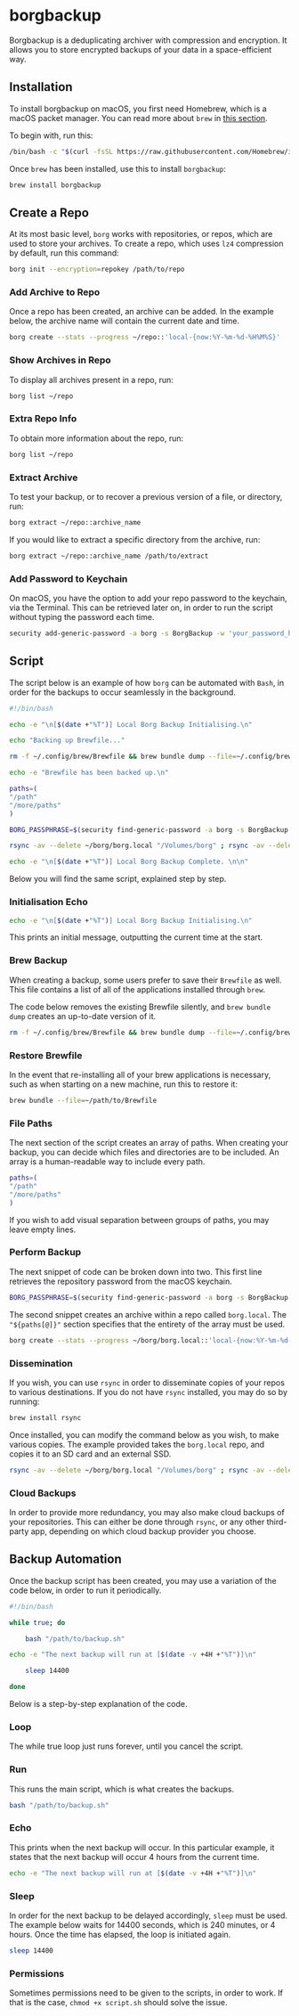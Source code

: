 # borgbackup

Borgbackup is a deduplicating archiver with compression and encryption. It allows you to store encrypted backups of your data in a space-efficient way. 

## Installation

To install borgbackup on macOS, you first need Homebrew, which is a macOS packet manager. You can read more about `brew` in [this section](/macos/brew).

To begin with, run this:

```bash
/bin/bash -c "$(curl -fsSL https://raw.githubusercontent.com/Homebrew/install/HEAD/install.sh)"
```

Once `brew` has been installed, use this to install `borgbackup`:

```bash
brew install borgbackup
```

## Create a Repo

At its most basic level, `borg` works with repositories, or repos, which are used to store your archives. To create a repo, which uses `lz4` compression by default, run this command:

```bash
borg init --encryption=repokey /path/to/repo
```

### Add Archive to Repo

Once a repo has been created, an archive can be added. In the example below, the archive name will contain the current date and time.

```bash
borg create --stats --progress ~/repo::'local-{now:%Y-%m-%d-%H%M%S}'
```

### Show Archives in Repo

To display all archives present in a repo, run:

```bash
borg list ~/repo
```

### Extra Repo Info

To obtain more information about the repo, run:

```bash
borg list ~/repo
```

### Extract Archive

To test your backup, or to recover a previous version of a file, or directory, run:

```bash
borg extract ~/repo::archive_name
```

If you would like to extract a specific directory from the archive, run:

```bash
borg extract ~/repo::archive_name /path/to/extract
```

### Add Password to Keychain

On macOS, you have the option to add your repo password to the keychain, via the Terminal. This can be retrieved later on, in order to run the script without typing the password each time.

```bash
security add-generic-password -a borg -s BorgBackup -w 'your_password_here'
```

## Script

The script below is an example of how `borg` can be automated with `Bash`, in order for the backups to occur seamlessly in the background.

```bash
#!/bin/bash

echo -e "\n[$(date +"%T")] Local Borg Backup Initialising.\n"

echo "Backing up Brewfile..."

rm -f ~/.config/brew/Brewfile && brew bundle dump --file=~/.config/brew/Brewfile

echo -e "Brewfile has been backed up.\n"

paths=(
"/path"
"/more/paths"
)

BORG_PASSPHRASE=$(security find-generic-password -a borg -s BorgBackup -w) borg create --stats --progress ~/borg/borg.local::'local-{now:%Y-%m-%d-%H%M%S}' "${paths[@]}"

rsync -av --delete ~/borg/borg.local "/Volumes/borg" ; rsync -av --delete ~/borg/borg.local "/Volumes/borg.ssd"

echo -e "\n[$(date +"%T")] Local Borg Backup Complete. \n\n"
```

Below you will find the same script, explained step by step.

### Initialisation Echo

```bash
echo -e "\n[$(date +"%T")] Local Borg Backup Initialising.\n"
```

This prints an initial message, outputting the current time at the start.

### Brew Backup

When creating a backup, some users prefer to save their `Brewfile` as well. This file contains a list of all of the applications installed through `brew`.

The code below removes the existing Brewfile silently, and `brew bundle dump` creates an up-to-date version of it.

```bash
rm -f ~/.config/brew/Brewfile && brew bundle dump --file=~/.config/brew/Brewfile
```

### Restore Brewfile

In the event that re-installing all of your brew applications is necessary, such as when starting on a new machine, run this to restore it:

```bash
brew bundle --file=~/path/to/Brewfile
```

### File Paths

The next section of the script creates an array of paths. When creating your backup, you can decide which files and directories are to be included. An array is a human-readable way to include every path.

```bash
paths=(
"/path"
"/more/paths"
)
```

If you wish to add visual separation between groups of paths, you may leave empty lines.

### Perform Backup

The next snippet of code can be broken down into two. This first line retrieves the repository password from the macOS keychain.

```bash
BORG_PASSPHRASE=$(security find-generic-password -a borg -s BorgBackup -w)
```

The second snippet creates an archive within a repo called `borg.local`. The `"${paths[@]}"` section specifies that the entirety of the array must be used.

```bash
borg create --stats --progress ~/borg/borg.local::'local-{now:%Y-%m-%d-%H%M%S}' "${paths[@]}"
```

### Dissemination

If you wish, you can use `rsync` in order to disseminate copies of your repos to various destinations. If you do not have `rsync` installed, you may do so by running:

```bash
brew install rsync
```

Once installed, you can modify the command below as you wish, to make various copies. The example provided takes the `borg.local` repo, and copies it to an SD card and an external SSD.

```bash
rsync -av --delete ~/borg/borg.local "/Volumes/borg" ; rsync -av --delete ~/borg/borg.local "/Volumes/borg.ssd"
```

### Cloud Backups

In order to provide more redundancy, you may also make cloud backups of your repositories. This can either be done through `rsync`, or any other third-party app, depending on which cloud backup provider you choose.

## Backup Automation

Once the backup script has been created, you may use a variation of the code below, in order to run it periodically.

```bash
#!/bin/bash

while true; do

	bash "/path/to/backup.sh"

echo -e "The next backup will run at [$(date -v +4H +"%T")]\n"

	sleep 14400

done
```

Below is a step-by-step explanation of the code.

### Loop

The while true loop just runs forever, until you cancel the script.

### Run

This runs the main script, which is what creates the backups.

```bash
bash "/path/to/backup.sh"
```

### Echo

This prints when the next backup will occur. In this particular example, it states that the next backup will occur 4 hours from the current time.

```bash
echo -e "The next backup will run at [$(date -v +4H +"%T")]\n"
```

### Sleep

In order for the next backup to be delayed accordingly, `sleep` must be used. The example below waits for 14400 seconds, which is 240 minutes, or 4 hours. Once the time has elapsed, the loop is initiated again.

```bash
sleep 14400
```

### Permissions

Sometimes permissions need to be given to the scripts, in order to work. If that is the case, `chmod +x script.sh` should solve the issue.

